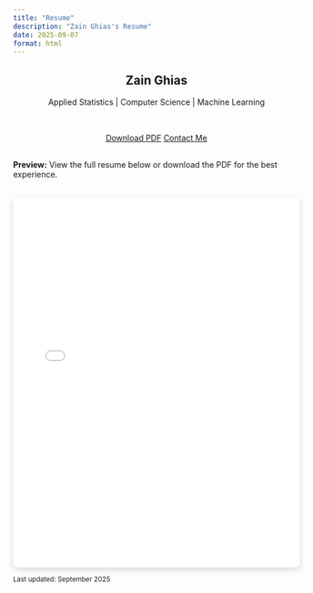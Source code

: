```yaml
---
title: "Resume"
description: "Zain Ghias's Resume"
date: 2025-09-07
format: html
---
```


<style>
#title-block-header .description {
    display: none;
}
.embed-container {
    position: relative;
    padding-bottom: 129%;
    height: 0;
    overflow: hidden;
    max-width: 100%;
    border-radius: 8px;
    box-shadow: 0 4px 12px rgba(0,0,0,0.15);
    margin-top: 2rem;
}
.embed-container iframe,
.embed-container object,
.embed-container embed {
    position: absolute;
    top: 0;
    left: 0;
    width: 100%;
    height: 100%;
    border-radius: 8px;
}
.resume-header {
    text-align: center;
    margin-bottom: 2rem;
}
.resume-actions {
    display: flex;
    gap: 1rem;
    justify-content: center;
    flex-wrap: wrap;
    margin-bottom: 1rem;
}
@media (max-width: 768px) {
    .resume-actions {
        flex-direction: column;
        align-items: center;
    }
}
</style>

::: {.resume-header}
# Zain Ghias

Applied Statistics | Computer Science | Machine Learning
:::

::: {.resume-actions}
[Download PDF](resume/MainResume.pdf){.btn .btn-primary .btn-lg target="_blank"} [Contact Me](mailto:zain.ghias@mail.utoronto.ca){.btn .btn-outline-primary .btn-lg}
:::

::: {.alert .alert-info}
**Preview:** View the full resume below or download the PDF for the best experience.
:::

<div class="embed-container">
  <iframe src="resume/MainResume.pdf" style="border: 0.5px"></iframe>
</div>

<div class="mt-4 text-center">
  <p class="text-muted">
    <small>Last updated: September 2025</small>
  </p>
</div> 